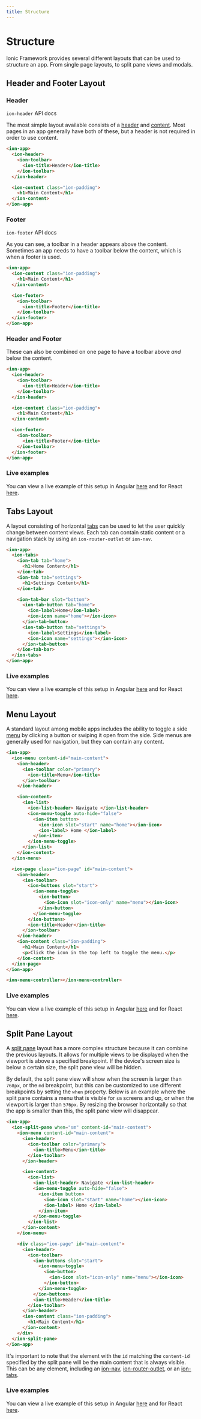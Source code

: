 ```yaml
---
title: Structure
---
```



# Structure

Ionic Framework provides several different layouts that can be used to structure an app. From single page layouts, to split pane views and modals.

## Header and Footer Layout

### Header

<aside>
  <DocsCard href="../api/header" header="Learn More" icon="/icons/component-header-icon.png">
    <code>ion-header</code> API docs
  </DocsCard>
</aside>

The most simple layout available consists of a [header](../api/header.md) and [content](../api/content.md). Most pages in an app generally have both of these, but a header is not required in order to use content.

```html
<ion-app>
  <ion-header>
    <ion-toolbar>
      <ion-title>Header</ion-title>
    </ion-toolbar>
  </ion-header>

  <ion-content class="ion-padding">
    <h1>Main Content</h1>
  </ion-content>
</ion-app>
```

### Footer

<aside>
  <DocsCard href="../api/footer" header="Learn More" icon="/icons/component-footer-icon.png">
    <code>ion-footer</code> API docs
  </DocsCard>
</aside>

As you can see, a toolbar in a header appears above the content. Sometimes an app needs to have a toolbar below the content, which is when a footer is used.

```html
<ion-app>
  <ion-content class="ion-padding">
    <h1>Main Content</h1>
  </ion-content>

  <ion-footer>
    <ion-toolbar>
      <ion-title>Footer</ion-title>
    </ion-toolbar>
  </ion-footer>
</ion-app>
```

### Header and Footer

These can also be combined on one page to have a toolbar above _and_ below the content.

```html
<ion-app>
  <ion-header>
    <ion-toolbar>
      <ion-title>Header</ion-title>
    </ion-toolbar>
  </ion-header>

  <ion-content class="ion-padding">
    <h1>Main Content</h1>
  </ion-content>

  <ion-footer>
    <ion-toolbar>
      <ion-title>Footer</ion-title>
    </ion-toolbar>
  </ion-footer>
</ion-app>
```

### Live examples

You can view a live example of this setup in Angular [here](https://stackblitz.com/edit/ionic-ng-header-footer) and for React [here](https://stackblitz.com/edit/ionic-react-head-foot).

## Tabs Layout

A layout consisting of horizontal [tabs](../api/tabs.md) can be used to let the user quickly change between content views. Each tab can contain static content or a navigation stack by using an `ion-router-outlet` or `ion-nav`.

```html
<ion-app>
  <ion-tabs>
    <ion-tab tab="home">
      <h1>Home Content</h1>
    </ion-tab>
    <ion-tab tab="settings">
      <h1>Settings Content</h1>
    </ion-tab>

    <ion-tab-bar slot="bottom">
      <ion-tab-button tab="home">
        <ion-label>Home</ion-label>
        <ion-icon name="home"></ion-icon>
      </ion-tab-button>
      <ion-tab-button tab="settings">
        <ion-label>Settings</ion-label>
        <ion-icon name="settings"></ion-icon>
      </ion-tab-button>
    </ion-tab-bar>
  </ion-tabs>
</ion-app>
```

### Live examples

You can view a live example of this setup in Angular [here](https://stackblitz.com/edit/ionic-ng-tabs) and for React [here](https://stackblitz.com/edit/ionic-react-tab-layout).

## Menu Layout

A standard layout among mobile apps includes the ability to toggle a side [menu](../api/menu.md) by clicking a button or swiping it open from the side. Side menus are generally used for navigation, but they can contain any content.

```html
<ion-app>
  <ion-menu content-id="main-content">
    <ion-header>
      <ion-toolbar color="primary">
        <ion-title>Menu</ion-title>
      </ion-toolbar>
    </ion-header>

    <ion-content>
      <ion-list>
        <ion-list-header> Navigate </ion-list-header>
        <ion-menu-toggle auto-hide="false">
          <ion-item button>
            <ion-icon slot="start" name="home"></ion-icon>
            <ion-label> Home </ion-label>
          </ion-item>
        </ion-menu-toggle>
      </ion-list>
    </ion-content>
  </ion-menu>

  <ion-page class="ion-page" id="main-content">
    <ion-header>
      <ion-toolbar>
        <ion-buttons slot="start">
          <ion-menu-toggle>
            <ion-button>
              <ion-icon slot="icon-only" name="menu"></ion-icon>
            </ion-button>
          </ion-menu-toggle>
        </ion-buttons>
        <ion-title>Header</ion-title>
      </ion-toolbar>
    </ion-header>
    <ion-content class="ion-padding">
      <h1>Main Content</h1>
      <p>Click the icon in the top left to toggle the menu.</p>
    </ion-content>
  </ion-page>
</ion-app>

<ion-menu-controller></ion-menu-controller>
```

### Live examples

You can view a live example of this setup in Angular [here](https://stackblitz.com/edit/ionic-ng-menu-layout) and for React [here](https://stackblitz.com/edit/ionic-react-menu).

## Split Pane Layout

A [split pane](../api/split-pane.md) layout has a more complex structure because it can combine the previous layouts. It allows for multiple views to be displayed when the viewport is above a specified breakpoint. If the device's screen size is below a certain size, the split pane view will be hidden.

By default, the split pane view will show when the screen is larger than `768px`, or the `md` breakpoint, but this can be customized to use different breakpoints by setting the `when` property. Below is an example where the split pane contains a menu that is visible for `sm` screens and up, or when the viewport is larger than `576px`. By resizing the browser horizontally so that the app is smaller than this, the split pane view will disappear.

```html
<ion-app>
  <ion-split-pane when="sm" content-id="main-content">
    <ion-menu content-id="main-content">
      <ion-header>
        <ion-toolbar color="primary">
          <ion-title>Menu</ion-title>
        </ion-toolbar>
      </ion-header>

      <ion-content>
        <ion-list>
          <ion-list-header> Navigate </ion-list-header>
          <ion-menu-toggle auto-hide="false">
            <ion-item button>
              <ion-icon slot="start" name="home"></ion-icon>
              <ion-label> Home </ion-label>
            </ion-item>
          </ion-menu-toggle>
        </ion-list>
      </ion-content>
    </ion-menu>

    <div class="ion-page" id="main-content">
      <ion-header>
        <ion-toolbar>
          <ion-buttons slot="start">
            <ion-menu-toggle>
              <ion-button>
                <ion-icon slot="icon-only" name="menu"></ion-icon>
              </ion-button>
            </ion-menu-toggle>
          </ion-buttons>
          <ion-title>Header</ion-title>
        </ion-toolbar>
      </ion-header>
      <ion-content class="ion-padding">
        <h1>Main Content</h1>
      </ion-content>
    </div>
  </ion-split-pane>
</ion-app>
```

It's important to note that the element with the `id` matching the `content-id` specified by the split pane will be the main content that is always visible. This can be any element, including an [ion-nav](../api/nav.md), [ion-router-outlet](../api/router-outlet.md), or an [ion-tabs](../api/tabs.md).

### Live examples

You can view a live example of this setup in Angular [here](https://stackblitz.com/edit/ionic-ng-split-pane) and for React [here](https://stackblitz.com/edit/ionic-react-split-pane).
